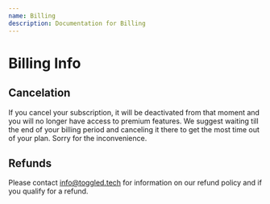 ```yaml
---
name: Billing
description: Documentation for Billing
---
```


# Billing Info

## Cancelation

If you cancel your subscription, it will be deactivated from that moment and you will no longer have access to premium features. We suggest waiting till the end of your billing period and canceling it there to get the most time out of your plan. Sorry for the inconvenience.

## Refunds

Please contact [info@toggled.tech](mailto:info@toggled.tech) for information on our refund policy and if you qualify for a refund.
